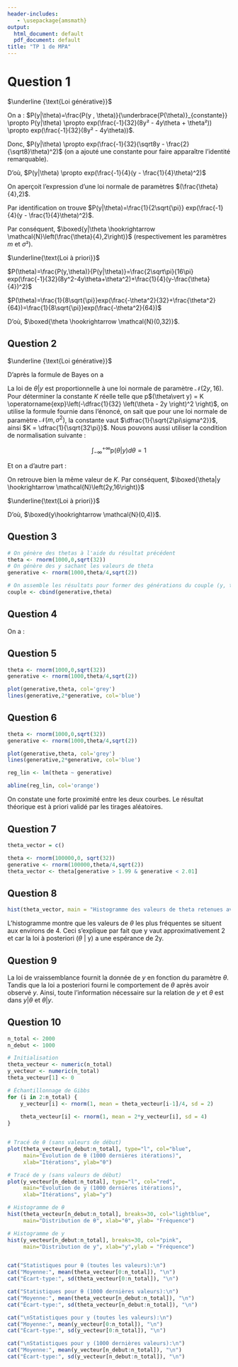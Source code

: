 ```yaml
---
header-includes:
   - \usepackage{amsmath} 
output:
  html_document: default
  pdf_document: default
title: "TP 1 de MPA"
---
```


# Question 1

$\underline {\text{Loi générative}}$

On a : $P(y|\theta)=\frac{P(y , \theta)}{\underbrace{P(\theta)}_{constante}} \propto P(y|\theta) \propto exp(\frac{-1}{32}(8y² - 4y\theta + \theta²)) \propto exp(\frac{-1}{32}(8y² - 4y\theta))$.

Donc, $P(y|\theta) \propto exp(\frac{-1}{32}(\sqrt8y - \frac{2}{\sqrt8}\theta)^2)$ (on a ajouté une constante pour faire apparaître l'identité remarquable).

D'où, $P(y|\theta) \propto exp(\frac{-1}{4}(y - \frac{1}{4}\theta)^2)$

On aperçoit l'expression d'une loi normale de paramètres $(\frac{\theta}{4},2)$.

Par identification on trouve $P(y|\theta)=\frac{1}{2\sqrt{\pi}} exp(\frac{-1}{4}(y - \frac{1}{4}\theta)^2)$.

Par conséquent, $\boxed{y|\theta \hookrightarrow \mathcal{N}\left(\frac{\theta}{4},2\right)}$ (respectivement les paramètres $m$ et $\sigma²$).

$\underline{\text{Loi à priori}}$

$P(\theta)=\frac{P(y,\theta)}{P(y|\theta)}=\frac{2\sqrt\pi}{16\pi} exp(\frac{-1}{32}(8y^2-4y\theta+\theta^2)+\frac{1}{4}(y-\frac{\theta}{4})^2)$

$P(\theta)=\frac{1}{8\sqrt{\pi}}exp(\frac{-\theta^2}{32}+\frac{\theta^2}{64})=\frac{1}{8\sqrt{\pi}}exp(\frac{-\theta^2}{64})$

D'où, $\boxed{\theta \hookrightarrow \mathcal{N}(0,32)}$.

## Question 2

$\underline {\text{Loi générative}}$

D'après la formule de Bayes on a 

\begin{equation*}
\begin{split}
p(\theta \vert y) &= \dfrac{\text{p}(y \vert \theta)\text{p}(\theta)}{\text{p}(y)} \\
& \propto  \text{p}(y \vert \theta)\text{p}(\theta) \\
& \propto \operatorname{exp}\left(-\dfrac{1}{4}\left(y - \dfrac{\theta}{4}\right)^2 \right)\operatorname{exp}\left(-\dfrac{\theta^2}{64} \right) \\
& \propto \operatorname{exp}\left( -\dfrac{1}{4}\left(y^2 - \dfrac{y\theta}{2} + \dfrac{\theta^2}{16}\right) - \dfrac{\theta^2}{64} \right) \\
& \propto \operatorname{exp}\left( -\dfrac{y^2}{4} + \dfrac{y\theta}{8} - \dfrac{\theta^2}{64} - \dfrac{\theta^2}{64}\right) \\
& \propto \operatorname{exp}\left(-\dfrac{\theta^2}{32} + \dfrac{y\theta}{8}\right) \\
& \propto \operatorname{exp}\left(-\dfrac{1}{32} \left(\theta - 2y \right)^2  \right) \hspace{1cm} \text{(Mise sous forme canonique)}
\end{split}
\end{equation*}

La loi de $\theta\vert y$ est proportionnelle à une loi normale de paramètre $\mathcal{N}(2y,16)$.
Pour déterminer la constante $K$ réelle telle que p$(\theta\vert y) = K \operatorname{exp}\left(-\dfrac{1}{32} \left(\theta - 2y \right)^2  \right)$, on utilise la formule fournie dans l'énoncé, on sait que pour une loi normale de paramètre $\mathcal{N}(m,\sigma^2)$, la constante vaut $\dfrac{1}{\sqrt{2\pi\sigma^2}}$, ainsi $K = \dfrac{1}{\sqrt{32\pi}}$. Nous pouvons aussi utiliser la condition de normalisation suivante : 

$$ \int_{-\infty}^{+\infty}\text{p}(\theta\vert y)d\theta = 1 $$

Et on a d'autre part : 

\begin{equation*}
\begin{split}

\int_{-\infty}^{+\infty}\text{p}(\theta\vert y)d\theta & = K \int_{-\infty}^{+\infty} \operatorname{exp}\left(-\dfrac{1}{32} \left(\theta - 2y \right)^2  \right) d\theta\\
& \stackrel{u = \theta - 2y}{=} K \int_{-\infty}^{+\infty} \operatorname{exp}\left(-\dfrac{1}{32} u^2  \right) du\\
& = K \sqrt{32\pi} \\
& = 1

\end{split}
\end{equation*}

On retrouve bien la même valeur de $K$. Par conséquent, $\boxed{\theta|y \hookrightarrow \mathcal{N}\left(2y,16\right)}$

$\underline{\text{Loi à priori}}$

\begin{equation*}
\begin{split}
p(y) &= \dfrac{\text{p}(y,\theta)}{\text{p}(\theta\vert y)} \\
& =  \dfrac{\dfrac{1}{16\pi}\operatorname{exp}\left(-\dfrac{1}{32}\left(8y^2 - 4y\theta + \theta^2 \right)\right) }{\dfrac{1}{\sqrt{32\pi}}\operatorname{exp}\left(-\dfrac{1}{32}\left(\theta - 2y\right)^2\right)} \\
& = \dfrac{4\sqrt{2}}{16\pi}\operatorname{exp}\left(-\dfrac{y^2}{4} + \dfrac{y\theta}{8} - \dfrac{\theta^2}{32} + \dfrac{\theta^2}{32} - \dfrac{y\theta}{8} + \dfrac{y^2}{8}\right) \\
& = \dfrac{1}{\sqrt{8\pi}}\operatorname{exp}\left(-\dfrac{y^2}{8}\right)

\end{split}
\end{equation*}

D'où, $\boxed{y\hookrightarrow \mathcal{N}(0,4)}$.

## Question 3

```r
# On génère des thetas à l'aide du résultat précédent
theta <- rnorm(1000,0,sqrt(32))
# On génère des y sachant les valeurs de theta
generative <- rnorm(1000,theta/4,sqrt(2))

# On assemble les résultats pour former des générations du couple (y, theta)
couple <- cbind(generative,theta)
```

## Question 4

On a :

\begin{equation*}
\begin{split}

E[\theta \vert y] & = \int_{-\infty}^{+\infty} \theta \text{p}(\theta\vert y) d\theta \\
& = \dfrac{1}{\sqrt{32\pi}} \int_{-\infty}^{+\infty} \theta \operatorname{exp}\left(-\dfrac{u^2}{32}\right) \\
& \stackrel{u = \theta - 2y}{=} \dfrac{1}{\sqrt{32\pi}} \int_{-\infty}^{+\infty} (u+2y) \operatorname{exp}\left(-\dfrac{u^2}{32}\right)du
\\
& = \dfrac{1}{\sqrt{32\pi}} \left(\underbrace{\int_{-\infty}^{+\infty} u\operatorname{exp}\left(-\dfrac{u^2}{32}\right)du}_{= 0 \text{ car fonction impaire}} +  \underbrace{\int_{-\infty}^{+\infty} 2y\operatorname{exp}\left(-\dfrac{u^2}{32}\right)du}_{= 2y \sqrt{32\pi}}  \right) \\
& = 2y
\end{split}
\end{equation*}

## Question 5
```r
theta <- rnorm(1000,0,sqrt(32))
generative <- rnorm(1000,theta/4,sqrt(2))

plot(generative,theta, col='grey')
lines(generative,2*generative, col='blue')
```

## Question 6

```r
theta <- rnorm(1000,0,sqrt(32))
generative <- rnorm(1000,theta/4,sqrt(2))

plot(generative,theta, col='grey')
lines(generative,2*generative, col='blue')

reg_lin <- lm(theta ~ generative)

abline(reg_lin, col='orange')
```

On constate une forte proximité entre les deux courbes. Le résultat théorique est à priori validé par les tirages aléatoires.


## Question 7

```r

theta_vector = c()

theta <- rnorm(100000,0, sqrt(32))
generative <- rnorm(100000,theta/4,sqrt(2))
theta_vector <- theta[generative > 1.99 & generative < 2.01]
```

## Question 8 

```r
hist(theta_vector, main = "Histogramme des valeurs de theta retenues avec l'algorithme de rejet",xlab ="theta", ylab = "Fréquence de theta")

```

L'histogramme montre que les valeurs de $\theta$ les plus fréquentes se situent aux environs de 4. Ceci s'explique par fait que y vaut approximativement 2 et car la loi à posteriori ($\theta$ \| y) a une espérance de 2y.


## Question 9

La loi de vraissemblance fournit la donnée de $y$ en fonction du paramètre $\theta$. Tandis que la loi a posteriori fourni le comportement de $\theta$ après avoir observé $y$. Ainsi, toute l'information nécessaire sur la relation de $y$ et $\theta$ est dans $y|\theta$ et $\theta|y$.

## Question 10
```r
n_total <- 2000
n_debut <- 1000

# Initialisation
theta_vecteur <- numeric(n_total)
y_vecteur <- numeric(n_total)
theta_vecteur[1] <- 0

# Échantillonnage de Gibbs
for (i in 2:n_total) {
    y_vecteur[i] <- rnorm(1, mean = theta_vecteur[i-1]/4, sd = 2)
    
    theta_vecteur[i] <- rnorm(1, mean = 2*y_vecteur[i], sd = 4)
}


# Tracé de θ (sans valeurs de début)
plot(theta_vecteur[n_debut:n_total], type="l", col="blue", 
     main="Évolution de θ (1000 dernières itérations)", 
     xlab="Itérations", ylab="θ")

# Tracé de y (sans valeurs de début)
plot(y_vecteur[n_debut:n_total], type="l", col="red", 
     main="Évolution de y (1000 dernières itérations)", 
     xlab="Itérations", ylab="y")

# Histogramme de θ
hist(theta_vecteur[n_debut:n_total], breaks=30, col="lightblue", 
     main="Distribution de θ", xlab="θ", ylab= "Fréquence")

# Histogramme de y
hist(y_vecteur[n_debut:n_total], breaks=30, col="pink", 
     main="Distribution de y", xlab="y",ylab = "Fréquence")


cat("Statistiques pour θ (toutes les valeurs):\n")
cat("Moyenne:", mean(theta_vecteur[0:n_total]), "\n")
cat("Écart-type:", sd(theta_vecteur[0:n_total]), "\n")

cat("Statistiques pour θ (1000 dernières valeurs):\n")
cat("Moyenne:", mean(theta_vecteur[n_debut:n_total]), "\n")
cat("Écart-type:", sd(theta_vecteur[n_debut:n_total]), "\n")

cat("\nStatistiques pour y (toutes les valeurs):\n")
cat("Moyenne:", mean(y_vecteur[0:n_total]), "\n")
cat("Écart-type:", sd(y_vecteur[0:n_total]), "\n")

cat("\nStatistiques pour y (1000 dernières valeurs):\n")
cat("Moyenne:", mean(y_vecteur[n_debut:n_total]), "\n")
cat("Écart-type:", sd(y_vecteur[n_debut:n_total]), "\n")

```





